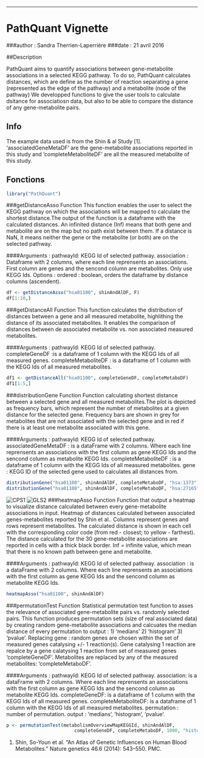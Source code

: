 
---

# PathQuant Vignette 
###author : Sandra Therrien-Laperrière
###date : 21 avril 2016

##Description  

PathQuant aims to quantify associations between gene-metabolite associations in
a selected KEGG pathway.
To do so, PathQuant calculates distances, which are define as the number of 
reaction separating a gene (represented as the edge of the pathway) and a 
metabolite (node of the pathway) We developped functions to give the user tools 
to calculate dsitance for associatiosn data, but also to be able to compare the 
distance of any gene-metabolite pairs.


## Info 

The example data used is from the Shin & al Study [1]. 'associatedGeneMetaDF'
are the gene-metabolite associations reported in this study and 
'completeMetaboliteDF' are all the measured metabolite of this study.

## Fonctions

```r
library("PathQuant")
```
###getDistanceAsso Function 
This function enables the user to select the KEGG pathway on which the associations
will be mapped to calculate the shortest distance.The 
output of the function is a dataframe with the calculated distances. An infinited distance (Inf) means that both gene and metabolite are on the map but no path exist between them.
If a distance is NaN, it means neither the gene or the metabolite (or both) are 
on the selected pathway.

####Arguments : 
    pathwayId: KEGG Id of selected pathway.
    association : Dataframe with 2 columns, where each line reprensents an
    associations. First column are genes and the sencond column are
    metabolites. Only use KEGG Ids.
    Options :
    ordered : boolean, orders the dataframe by distance columns (ascendent).

```r
df <- getDistanceAsso("hsa01100", shinAndAlDF, F)
df[1:10,]

```

###getDistanceAll Function 
This function calculates the distribution of distances between a gene and all
measured metabolite, highlithing the distance of its associated metabolites.
It enables the comparison of distances between de associated metabolite vs. non associated measured metabolites.


####Arguments : 
    pathwayId: KEGG Id of selected pathway.
    completeGeneDF :is a dataframe of 1 column with the KEGG Ids of
                           all measured genes.
    completeMetaboliteDF : is a dataframe of 1 column with the KEGG Ids of
                           all measured metabolites.


```r
df1 <- getDistanceAll("hsa01100", completeGeneDF, completeMetaboDF)
df1[1:5,]
```


###distributionGene Function
Function calculating shortest distance between a selected gene and all measured metabolites.The plot is depicted as frequency bars, which represent the number of metabolites at a given distance for the selected gene. Frequency bars are shown in grey for metabolites that are not associated with the selected gene and in red if there is at least one metabolite associated with this gene.


####Arguments : 
    pathwayId: KEGG Id of selected pathway.
    associatedGeneMetaDF : is a dataFrame with 2 columns. Where each line 
                            reprensents an associations with the first column as
                            gene KEGG Ids and the sencond column as metabolite
                            KEGG Ids.
    completeMetaboliteDF : is a dataframe of 1 column with the KEGG Ids of
                           all measured metabolites.
    gene : KEGG ID of the selected gene used to calculates all distances from.

```r
distributionGene("hsa01100", shinAndAlDF, completeMetaboDF, "hsa:1373")
distributionGene("hsa01100", shinAndAlDF, completeMetaboDF, "hsa:27165")
```

![CPS1](https://github.com/sandraTL/PathQuant/blob/master/vignettes/CPS1.png)
![GLS2](https://github.com/sandraTL/PathQuant/blob/master/vignettes/GLS2.png)
###heatmapAsso Function 
 Function that output a heatmap to visualize distance calculated between every gene-metabolite associations in input.
Heatmap of distances calculated between associated genes-metabolites reported by Shin et al.. Columns represent genes and rows represent metabolites. The calculated distance is shown in each cell with the corresponding color code (from red - closest; to yellow - farthest). The distance calculated for the 30 gene-metabolite associations are reported in cells with a thick black border. Inf = infinite value, which mean that there is no known path between gene and metabolite.

####Arguments : 
    pathwayId: KEGG Id of selected pathway.
    association :  is a dataFrame with 2 columns. Where each line 
                   reprensents an associations with the first column as
                   gene KEGG Ids and the sencond column as metabolite
                   KEGG Ids.

```r
heatmapAsso("hsa01100", shinAndAlDF)
```




###permutationTest Function
Statistical permutation test function to asses the relevance of associated
gene-metabolite pairs vs. randomly selected pairs.
This function produces permutation sets (size of real associated data) by creating random gene-metabolite associations and calcuates the median distance of every permutation to output : 1) 'medians' 2) 'histogram' 3) 'pvalue'. 
Replacing gene : random genes are chosen within the set of measured genes catalysing +/- 1 reaction(s). Gene catalysing 1 reaction are repalce by a gene 
calatysing 1 reaction from set of measured genes 'completeGeneDF'.
Metabolites are replaced by any of the measured metabolites: 'completeMetaboDF'.
 
####Arguments : 
    pathwayId: KEGG Id of selected pathway.
    association:  is a dataFrame with 2 columns. Where each line 
                  reprensents an associations with the first column                               as gene KEGG Ids and the sencond column as                                      metabolite KEGG Ids.
    completeGeneDF: is a dataframe of 1 column with the KEGG Ids of
                           all measured genes.
    completeMetaboliteDF: is a dataframe of 1 column with the KEGG Ids of
                           all measured metabolites.
    permutation : number of permutation. 
    output : 'medians', 'histogram', 'pvalue'.                           


```r
p <- permutationTest(metabolismOverviewMapKEGGId, shinAndAlDF,
                         completeGeneDF, completeMetaboDF, 1000, "histogram")
```


1. Shin, So-Youn et al. “An Atlas of Genetic Influences on Human Blood 
Metabolites.” Nature genetics 46.6 (2014): 543–550. PMC.








